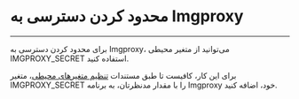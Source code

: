 

<Layout>
<Head>
<title>مستندات محدود کردن دسترسی به imgproxy  - لیارا</title>
<meta property="og:title" content="مستندات خدمات رایانش ابری لیارا" />
<meta property="og:description" content="مستندات مربوط به محدود کردن دسترسی به برنامه Imgproxy در لیارا"  />
<meta property="og:image" content="https://files.liara.ir/liara/logos/liara-poster.jpg" />
</Head>

# محدود کردن دسترسی به Imgproxy
<hr className="mb-2" />


برای محدود کردن دسترسی به Imgproxy، می‌توانید از متغیر محیطی <Important>IMGPROXY_SECRET</Important> استفاده کنید.
<div className="h-2" />
برای این کار، کافیست تا طبق مستندات <a href="/paas/details/env" className="text-[#2196f3] ">تنظیم متغیرهای محیطی</a>، متغیر <Important>IMGPROXY_SECRET</Important> را با مقدار مدنظرتان، به برنامه Imgproxy خود، اضافه کنید.



</Layout>